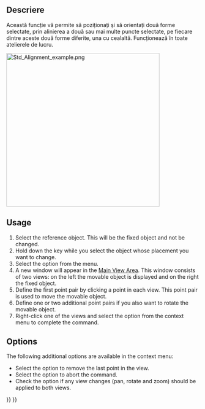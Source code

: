 <languages/>

{{Docnav
|[[Std_TransformManip|TransformManip]]
|[[Std_Edit|Edit]]
|[[Std_Edit_Menu|Std Edit Menu]]
|IconL=Std_TransformManip.svg
|IconR=Std_Edit.svg
|IconC=Freecad.svg
}}

<div class="mw-translate-fuzzy">
{{GuiCommand|Name=Std Alignment|MenuLocation=[[Std_Edit_Menu|Edit]] → Alignment...|Workbenches=All|SeeAlso=[[Std Placement|Placement]]}}
</div>

<span id="Description"></span>
<div class="mw-translate-fuzzy">
==Descriere==
</div>

<div class="mw-translate-fuzzy">
Această funcție vă permite să poziționați și să orientați două forme selectate, prin alinierea a două sau mai multe puncte selectate, pe fiecare dintre aceste două forme diferite, una cu cealaltă. Funcționează în toate atelierele de lucru.
</div>

[[Image:Std_Alignment_example.png|400px]]
{{Caption|The command interface after two point pairs have been defined}}

==Usage==

# Select the reference object. This will be the fixed object and not be changed.
# Hold down the {{KEY|Ctrl}} key while you select the object whose placement you want to change.
# Select the {{MenuCommand|Edit → [[Image:Std_Alignment.svg|16px]] Align To…}} option from the menu.
# A new window will appear in the [[Main_View_Area|Main View Area]]. This window consists of two views: on the left the movable object is displayed and on the right the fixed object.
# Define the first point pair by clicking a point in each view. This point pair is used to move the movable object.
# Define one or two additional point pairs if you also want to rotate the movable object.
# Right-click one of the views and select the {{MenuCommand|Align}} option from the context menu to complete the command.

==Options==

The following additional options are available in the context menu:
* Select the {{MenuCommand|Remove Last Point}} option to remove the last point in the view.
* Select the {{MenuCommand|Cancel}} option to abort the command.
* Check the {{MenuCommand|Syncronize Views}} option if any view changes (pan, rotate and zoom) should be applied to both views.


{{Docnav
|[[Std_TransformManip|TransformManip]]
|[[Std_Edit|Edit]]
|[[Std_Edit_Menu|Std Edit Menu]]
|IconL=Std_TransformManip.svg
|IconR=Std_Edit.svg
|IconC=Freecad.svg
}}

{{Std_Base_navi{{#translation:}}}}
{{Userdocnavi{{#translation:}}}}